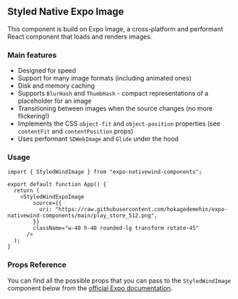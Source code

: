 ## Styled Native Expo Image

This component is build on Expo Image, a cross-platform and performant React component that loads and renders images.

### Main features

- Designed for speed
- Support for many image formats (including animated ones)
- Disk and memory caching
- Supports `BlurHash` and `ThumbHash` - compact representations of a placeholder for an image
- Transitioning between images when the source changes (no more flickering!)
- Implements the CSS `object-fit` and `object-position` properties (see `contentFit` and `contentPosition` props)
- Uses performant `SDWebImage` and `Glide` under the hood

### Usage

```tsx filename="App.tsx" showLineNumbers copy
import { StyledWindImage } from "expo-nativewind-components";

export default function App() {
  return (
    <StyledWindExpoImage
        source={{
          uri: "https://raw.githubusercontent.com/hokagedemehin/expo-nativewind-components/main/play_store_512.png",
        }}
        className="w-40 h-40 rounded-lg transform rotate-45"
      />
  );
}
```

### Props Reference

You can find all the possible props that you can pass to the `StyledWindImage` component below from the [official Expo documentation](https://docs.expo.dev/versions/latest/sdk/image/#component).

